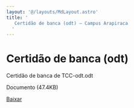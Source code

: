 ```yaml
---
layout: '@/layouts/MdLayout.astro'
title: '
   Certidão de banca (odt) — Campus Arapiraca
  '
---
```






Certidão de banca (odt)
=======================












 Certidão de banca de TCC-odt.odt
   

 Documento 
 (47.4KB)
 

<a class="btn btn-secondary download" href="https://arapiraca.ufal.br/graduacao/ciencia-da-computacao/documentos/tcc/documentos-para-o-orientador/certidao-de-banca-de-tcc-odt.odt/%40%40download/file/Certida%CC%83o%20de%20banca%20de%20TCC-odt.odt">
 Baixar
</a>












